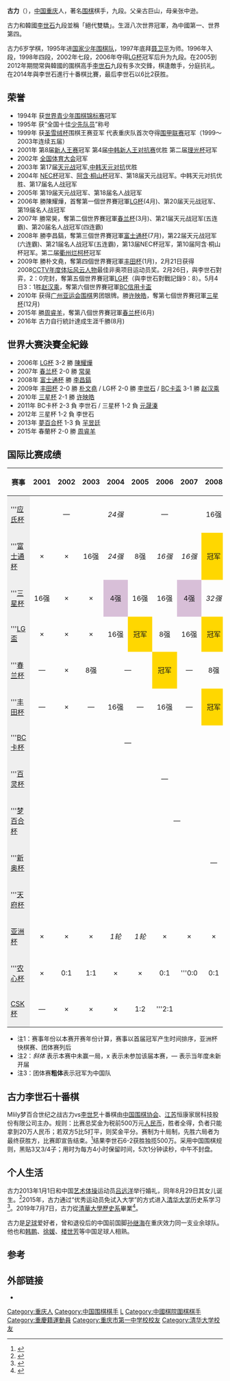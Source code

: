 {{Infobox Go player
| 全名 = 古力
| nickname = 古大力
| image = 
| 英文名 = Gu Li
| 生於 = {{birth date and age|1983|2|3}}
| 出生地 = [[重庆市|重庆市]]
| 國籍 = {{PRC}}
| 師從 = [[聂卫平|聂卫平]]
| 學生 = 无
| 入段 = 1996年
| 段位 = 九段
| 所屬 = [[中国棋院|中国棋院]]
}}
'''古力'''（{{bd|1983年|2月3日|catIdx=Gu, Li}}），[[中国|中国]][[重庆|重庆]]人，著名[[围棋|围棋]]棋手，九段。父亲古巨山，母亲张中逊。

古力和韓國[[李世石|李世石]]九段並稱「絕代雙驕」。生涯八次世界冠軍，為中國第一、世界第四。

古力6岁学棋，1995年进[[国家少年围棋队|国家少年围棋队]]，1997年底拜[[聂卫平|聂卫平]]为师。1996年入段，1998年四段，2002年七段，2006年夺得[[LG杯|LG杯]]冠军后升为九段。在2005到2012年期間常與韓國的圍棋高手[[李世石|李世石]]九段有多次交鋒，棋逢敵手，分庭抗礼。在2014年與李世石進行十番棋比賽，最后李世石以6比2获胜。

==荣誉==
*1994年 获[[世界青少年围棋锦标赛|世界青少年围棋锦标赛]]冠军
*1995年 获“全国十佳[[少先队员|少先队员]]”称号
*1999年 获[[圣雪绒杯|圣雪绒杯]]围棋王赛亚军 代表重庆队首次夺得[[围甲联赛|围甲联赛]]冠军（1999～2003年连续五届）
*2001年 第8届[[新人王战_(中国围棋)|新人王赛]]冠军 第4届[[中韩新人王对抗赛|中韩新人王对抗赛]]优胜 第二届[[理光杯|理光杯]]冠军
*2002年 [[第二屆全國體育大會|全国体育大会]]冠军
*2003年 第17届[[天元战|天元战]]冠军,[[中韩天元对抗|中韩天元对抗]]优胜
*2004年 [[NEC杯|NEC杯]]冠军、[[阿含·桐山杯|阿含·桐山杯]]冠军、第18届天元战冠军。中韩天元对抗优胜、第17届名人战冠军
*2005年 第19届天元战冠军、第18届名人战冠军
*2006年 勝陳耀燁，首奪第一個世界賽冠軍[[LG杯|LG杯]](4月)、第20届天元战冠军、第19届名人战冠军
*2007年 勝常昊，奪第二個世界賽冠軍[[春兰杯|春兰杯]](3月)、第21届天元战冠军(五连霸)、第20届名人战冠军(四连霸)
*2008年 勝李昌鎬，奪第三個世界賽冠軍[[富士通杯|富士通杯]](7月)，第22届天元战冠军(六连霸)、第21届名人战冠军(五连霸)，第13届NEC杯冠军，第10届阿含·桐山杯冠军。第二届[[衢州烂柯杯|衢州烂柯杯]]冠军
*2009年 勝朴文堯，奪第四個世界賽冠軍[[丰田杯|丰田杯]](1月)，2月21日获得2008[[CCTV年度体坛风云人物|CCTV年度体坛风云人物]]最佳非奥项目运动员奖。2月26日，與李世石對弈，2：0完封，奪第五個世界賽冠軍[[LG杯|LG杯]]（與李世石對戰記錄9：8）。5月4日3：1胜[[赵汉乘|赵汉乘]]，奪第六個世界賽冠軍[[BC信用卡盃世界圍棋公開賽|BC信用卡盃]]
*2010年 获得[[亞洲運動會圍棋比賽|广州亚运会围棋]]男团银牌。勝[[许映皓|许映皓]]，奪第七個世界賽冠軍[[三星杯|三星杯]](12月)
*2015年 勝[[周睿羊|周睿羊]]，奪第八個世界賽冠軍[[春兰杯|春兰杯]](6月)
*2016年 古力自行統計達成生涯千勝(8月)

==世界大赛決賽全紀錄==
*2006年 [[LG杯|LG杯]] 3-2 勝 [[陳耀燁|陳耀燁]]
*2007年 [[春兰杯|春兰杯]] 2-0 勝 [[常昊|常昊]]
*2008年 [[富士通杯|富士通杯]] 勝 [[李昌鎬|李昌鎬]]
*2009年 [[丰田杯|丰田杯]] 2-0 勝 [[朴文堯|朴文堯]] / LG杯 2-0 勝 [[李世石|李世石]] / [[BC卡盃|BC卡盃]] 3-1 勝 [[赵汉乘|赵汉乘]]
*2010年 [[三星杯|三星杯]] 2-1 勝 [[许映皓|许映皓]]
*2011年 BC卡杯 2-3 負 李世石 / 三星杯 1-2 負 [[元晟溱|元晟溱]]
*2012年 三星杯 1-2 負 李世石
*2013年 [[夢百合杯|夢百合杯]] 1-3 負 [[羋昱廷|羋昱廷]]
*2015年 春蘭杯 2-0 勝 [[周睿羊|周睿羊]]

==国际比赛成绩==
{| class="wikitable"
|- style="background:#efefef;"
! 赛事 !! 2001 !! 2002 !! 2003 !! 2004 !! 2005 !! 2006 !! 2007 !! 2008 !! 2009 !! 2010 !! 2011 !! 2012 !! 2013 !! 2014 !! 2015 !! 2016 !! 2017 !! 2018
|-
| style="background:#efefef;"|'''[[应氏杯|应氏杯]]
| colspan="3" style="text-align:center;" |—
| style="text-align:center;" |''24强''
| colspan="3" style="text-align:center;" |—
| style="text-align:center;" |16强
| colspan="3" style="text-align:center;" |—
| style="text-align:center; " |8强
| colspan="3" style="text-align:center;" |—
| style="text-align:center; " |''30强''
| colspan="2" style="text-align:center;" |—
|-
| style="background:#efefef;"|'''[[富士通杯|富士通杯]]
| style="text-align:center;" |×
| style="text-align:center;" |×
| style="text-align:center;" |16强
| style="text-align:center;" |''24强''
| style="text-align:center;" |8强
| style="text-align:center;" |''16强''
| style="text-align:center;" |''16强''
| style="text-align:center; background:gold;" |冠军
| style="text-align:center;" |''16强''
| style="text-align:center;" |8强
| style="text-align:center;" |''32强''
| colspan="7" style="text-align:center;" |''停办''
|-
| style="background:#efefef;"|'''[[三星杯|三星杯]]
| style="text-align:center;" |16强
| style="text-align:center;" |×
| style="text-align:center;" |×
| style="text-align:center; background:thistle;" |4强
| style="text-align:center;" |16强
| style="text-align:center;" |16强
| style="text-align:center; background:thistle;" |4强
| style="text-align:center;" |''32强''
| style="text-align:center; background:thistle;" |4强
| style="text-align:center; background:gold;" |冠军
| style="text-align:center; background:silver;" |亚军
| style="text-align:center; background:silver;" |亚军
| style="text-align:center;" |16强
| style="text-align:center;" |×
| style="text-align:center;" |''32强''
| style="text-align:center;" |''32强''
| style="text-align:center;" |×
| style="text-align:center;" |×
|-
| style="background:#efefef;"|'''[[LG盃|LG盃]]
| style="text-align:center;" |×
| style="text-align:center;" |×
| style="text-align:center;" |×
| style="text-align:center;" |16强
| style="text-align:center; background:gold;" |冠军
| style="text-align:center;" |8强
| style="text-align:center;" |16强
| style="text-align:center; background:gold;" |冠军
| style="text-align:center;" |8强
| style="text-align:center;" |16强
| style="text-align:center;" |''32强''
| style="text-align:center;" |16强
| style="text-align:center;" |''32强''
| style="text-align:center;" |×
| style="text-align:center;" |16强
| style="text-align:center;" |8强
| style="text-align:center;" |×
| style="text-align:center;" |×
|-
| style="background:#efefef;"|'''[[春兰杯|春兰杯]]
| style="text-align:center;" |—
| style="text-align:center;" |×
| style="text-align:center;" |8强
| colspan="2" style="text-align:center;" |—
| style="text-align:center; background:gold;" |冠军
| style="text-align:center;" |—
| style="text-align:center;" |8强
| style="text-align:center;" |—
| style="text-align:center;" |8强
| style="text-align:center;" |—
| style="text-align:center;" |''16强''
| style="text-align:center;" |—
| style="text-align:center; background:gold;" |冠军
| style="text-align:center;" |—
| style="text-align:center;" |''16强''
| style="text-align:center;" |—
| style="text-align:center;" |×
|-
| style="background:#efefef;"|'''[[丰田杯|丰田杯]]
| style="text-align:center;" |—
| style="text-align:center;" |×
| style="text-align:center;" |—
| style="text-align:center;" |16强
| style="text-align:center;" |—
| style="text-align:center;" |16强
| style="text-align:center;" |—
| style="text-align:center; background:gold;" |冠军
| colspan="10" style="text-align:center;" |''停办''
|-
| style="background:#efefef;"|'''[[BC卡杯|BC卡杯]]
| colspan="8" style="text-align:center;" |—
| style="text-align:center; background:gold;" |冠军
| style="text-align:center;" |16强
| style="text-align:center; background:silver;" |亚军
| style="text-align:center; " |16强
| colspan="6" style="text-align:center;" |''停办''
|-
| style="background:#efefef;"|'''[[百灵杯|百灵杯]]
| colspan="11" style="text-align:center;" |—
| style="text-align:center;" |''64强''
| style="text-align:center;" |—
| style="text-align:center;" |''64强''
| style="text-align:center;" |—
| style="text-align:center;" |16强
| style="text-align:center;" |—
| style="text-align:center;" |×
|-
| style="background:#efefef;"|'''[[梦百合杯|梦百合杯]]
| colspan="12" style="text-align:center;" |—
| style="text-align:center; background:silver;" |亚军
| style="text-align:center;" |—
| style="text-align:center;" |''64强''
| style="text-align:center;" |—
| style="text-align:center;" |×
| style="text-align:center;" |—
|-
| style="background:#efefef;"|'''[[新奥杯|新奥杯]]
| colspan="15" style="text-align:center;" |—
| style="text-align:center;" |''64强''
| colspan="2" style="text-align:center;" |—
|-
| style="background:#efefef;"|'''[[天府杯|天府杯]]
| colspan="17" style="text-align:center;" |—
| style="text-align:center;" |16强
|-
| style="background:#efefef;"|[[亚洲杯|亚洲杯]]
| style="text-align:center;" |×
| style="text-align:center;" |×
| style="text-align:center;" |×
| style="text-align:center;" |''1轮''
| style="text-align:center;" |''1轮''
| style="text-align:center;" |×
| style="text-align:center;" |×
| style="text-align:center;" |×
| style="text-align:center;" |×
| style="text-align:center;" |×
| style="text-align:center;" |×
| style="text-align:center;" |×
| style="text-align:center;" |×
| style="text-align:center;" |×
| style="text-align:center;" |×
| style="text-align:center;" |×
| style="text-align:center;" |×
| style="text-align:center;" |×
|-
| style="background:#efefef;"|'''[[农心杯|农心杯]]
| style="text-align:center;" |×
| style="text-align:center;" |0:1
| style="text-align:center;" |1:1
| style="text-align:center;" |×
| style="text-align:center;" |×
| style="text-align:center;" |0:1
| style="text-align:center;" |'''0:0
| style="text-align:center;" |0:1
| style="text-align:center;" |0:1
| style="text-align:center;" |×
| style="text-align:center;" |'''0:1
| style="text-align:center;" |×
| style="text-align:center;" |×
| style="text-align:center;" |×
| style="text-align:center;" |'''3:1
| style="text-align:center;" |×
| style="text-align:center;" |×
| style="text-align:center;" |×
|-
| style="background:#efefef;"|[[CSK杯|CSK杯]]
| style="text-align:center;" |—
| style="text-align:center;" |×
| style="text-align:center;" |×
| style="text-align:center;" |×
| style="text-align:center;" |1:2
| style="text-align:center;" |'''2:1
| colspan="12" style="text-align:center;" |''停办''
|}
*注1：赛事年份以本赛开赛年份计算，赛事以首届冠军产生时间排序，亚洲杯快棋赛、团体赛列后
*注2：''斜体'' 表示本赛中未赢一局，x 表示未参加该届本赛，— 表示当年度未新开届
*注3：团体赛'''粗体'''表示冠军为中国队

==古力李世石十番棋==
{{main|古力李世石十番棋}}

Mlily梦百合世纪之战古力vs[[李世乭|李世乭]]十番棋由[[中国围棋协会|中国围棋协会]]、[[江苏|江苏]]恒康家居科技股份有限公司主办。规则：比赛总奖金为税前500万元[[人民币|人民币]]，胜者全得，负者只能拿到20万人民币；若双方5比5打平，则奖金平分。赛制为十局制，先胜六局者为最终获胜方，比赛即宣告结束。<ref>{{Cite web |url=http://sports.sina.com.cn/go/glshifanqi2014/ |title=梦百合世纪之战古李十番棋_新浪体育_新浪网 |accessdate=2016-03-10 |archive-date=2016-03-10 |archive-url=https://web.archive.org/web/20160310214432/http://sports.sina.com.cn/go/glshifanqi2014/ |dead-url=no }}</ref>结果李世石6-2获胜独揽500万。采用中国围棋规则，黑贴3又3/4子；用时为每方4小时保留时间，5次1分钟读秒，中午不封盘。

==个人生活==
古力2013年1月1日和中国[[艺术体操|艺术体操]]运动员[[吕远洋|吕远洋]]举行婚礼，同年8月29日其女儿诞生。<ref>{{cite web|url=http://www.cdwb.com.cn/html/2013-08/30/content_1914231.htm|title=吕远洋产下一女 古力当爹了|publisher=《[[成都晚报|成都晚报]]》|date=2013年8月30日|accessdate=2014年9月29日|archive-url=https://web.archive.org/web/20170423062407/http://www.cdwb.com.cn/html/2013-08/30/content_1914231.htm|archive-date=2017年4月23日|dead-url=yes}}</ref>2015年，古力通过“优秀运动员免试入大学”的方式进入[[清华大学|清华大学]]历史系学习<ref name="清华">{{cite news|author1=张宇|title=围棋世界冠军古力读清华 跨界学历史只为兴趣|url=http://sports.sina.com.cn/chess/weiqi/2015-05-13/doc-iawzuney5488569.shtml|work=重庆商报|date=2015年5月13日|accessdate=2018-05-10|archive-date=2020-05-23|archive-url=https://web.archive.org/web/20200523040810/http://sports.sina.com.cn/chess/weiqi/2015-05-13/doc-iawzuney5488569.shtml|dead-url=no}}</ref>。2019年7月7日，古力從[[清華大學歷史系|清華大學歷史系]]畢業<ref >{{cite news|author1=刘洁|title=古力从清华大学毕业 围棋手都爱当学霸最认清华|url=https://sports.163.com/19/0707/21/EJGTMG3B00058782.html|work=网易体育|date=2019年7月7日|accessdate=2019-07-08|archive-date=2019-07-07|archive-url=https://web.archive.org/web/20190707234350/https://sports.163.com/19/0707/21/EJGTMG3B00058782.html|dead-url=no}}</ref>。

古力是[[足球|足球]]爱好者，曾和退役后的中国前国脚[[孙继海|孙继海]]在重庆效力同一支业余球队。他也和[[韩鹏|韩鹏]]、[[徐媛|徐媛]]、[[楼世芳|楼世芳]]等中国足球人相熟。

==参考==
<references/>

== 外部链接 ==
* {{Sinaweibo|1048563335}}

{{GoNavbox}}
{{CCTV体坛风云最佳非奥项目运动员}}

{{DEFAULTSORT:Gu, Li}}
[[Category:重庆人|Category:重庆人]]
[[Category:中国围棋棋手|Category:中国围棋棋手]]
[[Category:古姓|L]]
[[Category:中國棋院圍棋棋手|Category:中國棋院圍棋棋手]]
[[Category:重慶籍運動員|Category:重慶籍運動員]]
[[Category:重庆市第一中学校校友|Category:重庆市第一中学校校友]]
[[Category:清华大学校友|Category:清华大学校友]]